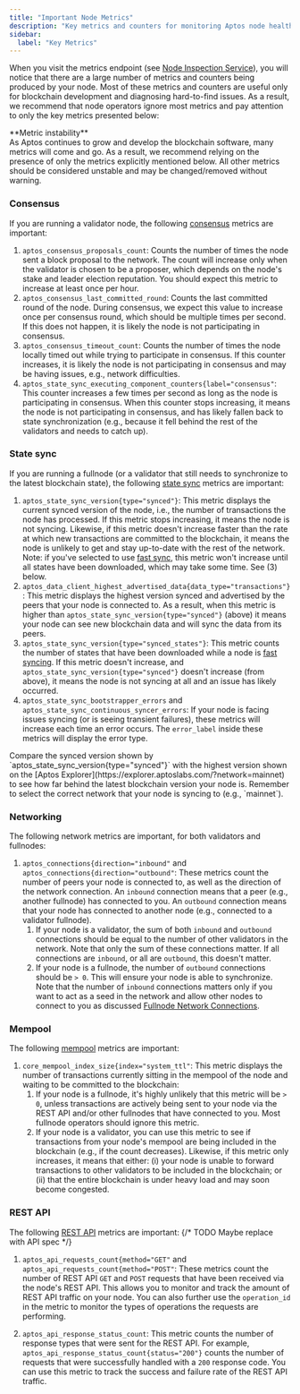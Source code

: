 ```yaml
---
title: "Important Node Metrics"
description: "Key metrics and counters for monitoring Aptos node health including consensus, state sync, networking, and storage performance indicators."
sidebar:
  label: "Key Metrics"
---
```



When you visit the metrics endpoint (see [Node Inspection Service](/network/nodes/measure/node-inspection-service)), you will notice that
there are a large number of metrics and counters being produced by your node. Most of these metrics and counters are
useful only for blockchain development and diagnosing hard-to-find issues. As a result, we recommend that node
operators ignore most metrics and pay attention to only the key metrics presented below:

<Aside type="note">
  **Metric instability**<br />
  As Aptos continues to grow and develop the blockchain software, many metrics will come and go.
  As a result, we recommend relying on the presence of only the metrics explicitly mentioned below.
  All other metrics should be considered unstable and may be changed/removed without warning.
</Aside>

### Consensus

If you are running a validator node, the following
[consensus](/network/blockchain/blockchain-deep-dive#consensus) metrics are important:

1. `aptos_consensus_proposals_count`: Counts the number of times the node sent a block
   proposal to the network. The count will increase only when the validator is chosen to be a proposer,
   which depends on the node's stake and leader election reputation. You should expect this metric to
   increase at least once per hour.
2. `aptos_consensus_last_committed_round`: Counts the last committed round of the node.
   During consensus, we expect this value to increase once per consensus round, which should be multiple
   times per second. If this does not happen, it is likely the node is not participating in consensus.
3. `aptos_consensus_timeout_count`: Counts the number of times the node locally timed out while trying
   to participate in consensus. If this counter increases, it is likely the node is not participating
   in consensus and may be having issues, e.g., network difficulties.
4. `aptos_state_sync_executing_component_counters{label="consensus"`: This counter increases
   a few times per second as long as the node is participating in consensus. When this counter stops
   increasing, it means the node is not participating in consensus, and has likely fallen back to state
   synchronization (e.g., because it fell behind the rest of the validators and needs to catch up).

### State sync

If you are running a fullnode (or a validator that still needs to synchronize to the latest blockchain
state), the following [state sync](/network/nodes/configure/state-sync) metrics are important:

1. `aptos_state_sync_version{type="synced"}`: This metric displays the current synced version of the node,
   i.e., the number of transactions the node has processed. If this metric stops increasing, it means the
   node is not syncing. Likewise, if this metric doesn't increase faster than the rate at which new transactions
   are committed to the blockchain, it means the node is unlikely to get and stay up-to-date with the rest of
   the network. Note: if you've selected to use [fast sync](/network/nodes/configure/state-sync#fast-syncing),
   this metric won't increase until all states have been downloaded, which may take some time. See (3) below.
2. `aptos_data_client_highest_advertised_data{data_type="transactions"}`: This metric displays the highest
   version synced and advertised by the peers that your node is connected to. As a result, when this metric is
   higher than `aptos_state_sync_version{type="synced"}` (above) it means your node can see new blockchain data and
   will sync the data from its peers.
3. `aptos_state_sync_version{type="synced_states"}`: This metric counts the number of states that have been
   downloaded while a node is [fast syncing](/network/nodes/configure/state-sync#fast-syncing). If this metric doesn't increase,
   and `aptos_state_sync_version{type="synced"}` doesn't increase (from above), it means the node is not syncing
   at all and an issue has likely occurred.
4. `aptos_state_sync_bootstrapper_errors` and `aptos_state_sync_continuous_syncer_errors`: If your node is
   facing issues syncing (or is seeing transient failures), these metrics will increase each time an error occurs.
   The `error_label` inside these metrics will display the error type.

<Aside type="note">
  Compare the synced version shown by `aptos_state_sync_version{type="synced"}` with the highest version shown on the [Aptos Explorer](https://explorer.aptoslabs.com/?network=mainnet) to see how far behind the latest blockchain version your node is. Remember to select the correct network that your node is syncing to (e.g., `mainnet`).
</Aside>

### Networking

The following network metrics are important, for both validators and fullnodes:

1. `aptos_connections{direction="inbound"` and `aptos_connections{direction="outbound"`: These metrics count
   the number of peers your node is connected to, as well as the direction of the network connection. An `inbound`
   connection means that a peer (e.g., another fullnode) has connected to you. An `outbound` connection means that
   your node has connected to another node (e.g., connected to a validator fullnode).
   1. If your node is a validator, the sum of both `inbound` and `outbound` connections should be equal to the
      number of other validators in the network. Note that only the sum of these connections matter. If all connections
      are `inbound`, or all are `outbound`, this doesn't matter.
   2. If your node is a fullnode, the number of `outbound` connections should be `> 0`. This will ensure your node is
      able to synchronize. Note that the number of `inbound` connections matters only if you want to act as a seed in
      the network and allow other nodes to connect to you as discussed
      [Fullnode Network Connections](/network/nodes/full-node/modify/fullnode-network-connections#allowing-pfn-connections).

### Mempool

The following [mempool](/network/blockchain/blockchain-deep-dive#mempool) metrics are important:

1. `core_mempool_index_size{index="system_ttl"`: This metric displays the number of transactions currently sitting in
   the mempool of the node and waiting to be committed to the blockchain:
   1. If your node is a fullnode, it's highly unlikely that this metric will be `> 0`, unless transactions are actively
      being sent to your node via the REST API and/or other fullnodes that have connected to you. Most fullnode operators
      should ignore this metric.
   2. If your node is a validator, you can use this metric to see if transactions from your node's mempool are being
      included in the blockchain (e.g., if the count decreases). Likewise, if this metric only increases, it means
      that either: (i) your node is unable to forward transactions to other validators to be included in the blockchain; or
      (ii) that the entire blockchain is under heavy load and may soon become congested.

### REST API

The following [REST API](/build/apis) metrics are important: {/* TODO Maybe replace with API spec */}

1. `aptos_api_requests_count{method="GET"` and `aptos_api_requests_count{method="POST"`: These metrics count
   the number of REST API `GET` and `POST` requests that have been received via the node's REST API. This
   allows you to monitor and track the amount of REST API traffic on your node. You can also further use the
   `operation_id` in the metric to monitor the types of operations the requests are performing.

2. `aptos_api_response_status_count`: This metric counts the number of response types that were sent for
   the REST API. For example, `aptos_api_response_status_count{status="200"}` counts the number of requests
   that were successfully handled with a `200` response code. You can use this metric to track the success and
   failure rate of the REST API traffic.
